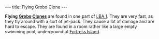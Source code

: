 ---
title: Flying Grobo Clone
---

{{twinsunica import}}{{Infobox Enemy
 |image=Flying_grobo_clone.JPG‎
 |race=grobo
 |gender=male
 |size=average
 |lba1=yes
 |lba2=
 |alignment=funfrock
 |occupation=
 |requires=Red
 |melee=
 |ranged=yes
 |magic=
 |explosive=
 |range=Wide
 |speed=
 |damage=High
 |rate=
 |reaction=Spins around
 |recovery=fast
}}

'''Flying [[Grobo]] [[Clone]]s''' are found in one part of [[LBA 1]]. They are very fast, as they fly around with a sort of jet-pack. They cause a lot of damage and are hard to escape. They are found in a room rather like a large empty swimming pool, underground at [[Fortress Island]].

<!-- remove these category links when they're all automated by categorizers...
[[Category: Clones]]
[[Category: Red enemies]]
[[Category: Gun Wielders]]
[[Category: Average characters]]
[[Category: FunFrock's army]]
[[Category: Grobos]] -->